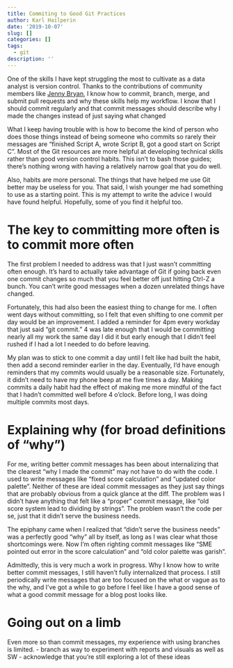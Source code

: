 ```yaml
---
title: Commiting to Good Git Practices
author: Karl Hailperin
date: '2019-10-07'
slug: []
categories: []
tags:
  - git
description: ''
---
```

One of the skills I have kept struggling the most to cultivate as a data analyst 
is version control. Thanks to the contributions of community members like 
[Jenny Bryan](https://happygitwithr.com/), I know how to commit, branch, merge, 
and submit pull requests and why these skills help my workflow. I know that I 
should commit regularly and that commit messages should describe why I made the 
changes instead of just saying what changed

What I keep having trouble with is how to become the kind of person who does those
things instead of being someone who commits so rarely their messages are 
"finished Script A, wrote Script B, got a good start on Script C". Most of the 
Git resources are more helpful at developing technical skills rather than good
version control habits. This isn't to bash those guides; there's nothing wrong
with having a relatively narrow goal that you do well. 

Also, habits are more personal. The things that have helped me use Git better 
may be useless for you. That said, I wish younger me had something to use as a 
starting point. This is my attempt to write the advice I would have found 
helpful. Hopefully, some of you find it helpful too.

# The key to committing more often is to commit more often 

The first problem I needed to address was that I just wasn't committing often 
enough. It's hard to actually take advantage of Git if going back even one 
commit changes so much that you feel better off just hitting Ctrl-Z a bunch. 
You can't write good messages when a dozen unrelated things have changed.

Fortunately, this had also been the easiest thing to change for me. I often 
went days without committing, so I felt that even shifting to one commit per 
day would be an improvement. I added a reminder for 4pm every workday that just 
said "git commit." 4 was late enough that I would be committing nearly all my 
work the same day I did it but early enough that I didn't feel rushed if I had
a lot I needed to do before leaving.

My plan was to stick to one commit a day until I felt like had built the habit, 
then add a second reminder earlier in the day. Eventually, I'd have enough 
reminders that my commits would usually be a reasonable size. Fortunately, it 
didn't need to have my phone beep at me five times a day. Making commits a daily
habit had the effect of making me more mindful of the fact that I hadn't 
committed well before 4 o'clock. Before long, I was doing multiple commits most
days.

# Explaining why (for broad definitions of "why")
For me, writing better commit messages has been about internalizing that the 
clearest "why I made the commit" may not have to do with the code. I used to 
write messages like "fixed score calculation" and "updated color palette". 
Neither of these are ideal commit messages as they just say things that are
probably obvious from a quick glance at the diff. The problem was I didn't have 
anything that felt like a "proper" commit message, like "old score system lead 
to dividing by strings". The problem wasn't the code per se, just that it 
didn't serve the business needs.

The epiphany came when I realized that "didn't serve the business needs" was a 
perfectly good "why" all by itself, as long as I was clear what those 
shortcomings were. Now I'm often righting commit messages like "SME pointed out
error in the score calculation" and "old color palette was garish".

Admittedly, this is very much a work in progress. Why I know how to write 
better commit messages, I still haven't fully internalized that process. I
still periodically write messages that are too focused on the what or vague as 
to the why, and I've got a while to go before I feel like I have a good sense of
what a good commit message for a blog post looks like.

# Going out on a limb
Even more so than commit messages, my experience with using branches is limited.
- branch as way to experiment with reports and visuals as well as SW
- acknowledge that you're still exploring a lot of these ideas
